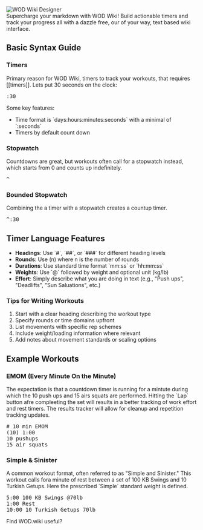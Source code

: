 
<Meta title="Getting Started" />

<div style={{ marginBottom: '2rem', height: '350px', overflow: 'hidden', position: 'relative' }}>
  <img 
    src="/stories/assets/Designer.png" 
    alt="WOD Wiki Designer" 
    style={{ 
      position: 'absolute',
      width: '100%',
      height: 'auto',
      top: '60%',
      transform: 'translateY(-60%)'
    }} 
  />
</div>

<div className="prose prose-slate max-w-none">
  <div className="text-lg leading-relaxed">
    Supercharge your markdown with WOD Wiki! Build actionable timers and track your progress all with a dazzle free, our of your way, text based wiki interface. 
  </div>

  <h2 className="text-3xl font-bold mt-8 mb-4">Basic Syntax Guide</h2>

  <h3 className="text-2xl font-semibold mt-6 mb-3">Timers</h3>

  <div className="mb-4">
    Primary reason for WOD Wiki, timers to track your workouts, that requires [[timers]]. Lets put 30 seconds on the clock:
  </div>

  <div className="my-4">
    <DemoWodContainer>
      <pre>:30</pre>
    </DemoWodContainer>
  </div>

  <div className="mb-4">
    <div className="font-semibold mb-2">Some key features:</div>
    <ul className="list-disc list-inside space-y-1">
      <li>Time format is `days:hours:minutes:seconds` with a minimal of `:seconds`</li>
      <li>Timers by default count down</li>
    </ul>
  </div>

  <h3 className="text-2xl font-semibold mt-6 mb-3">Stopwatch</h3>

  <div className="mb-4">
    Countdowns are great, but workouts often call for a stopwatch instead, which starts from 0 and counts up indefinitely.
  </div>

  <div className="my-4">
    <DemoWodContainer>
      <pre>^</pre>
    </DemoWodContainer>
  </div>

  <h3 className="text-2xl font-semibold mt-6 mb-3">Bounded Stopwatch</h3>

  <div className="mb-4">
    Combining the a timer with a stopwatch creates a countup timer.
  </div>

  <div className="my-4">
    <DemoWodContainer>
      <pre>^:30</pre>
    </DemoWodContainer>
  </div>

  <h2 className="text-3xl font-bold mt-8 mb-4">Timer Language Features</h2>

  <ul className="list-disc list-inside space-y-2 mb-6">
    <li><strong>Headings</strong>: Use `#`, `##`, or `###` for different heading levels</li>
    <li><strong>Rounds</strong>: Use (n) where n is the number of rounds</li>
    <li><strong>Durations</strong>: Use standard time format `mm:ss` or `hh:mm:ss`</li>
    <li><strong>Weights</strong>: Use `@` followed by weight and optional unit (kg/lb)</li>
    <li><strong>Effort</strong>: Simply describe what you are doing in text (e.g., "Push ups", "Deadlifts", "Sun Saluations", etc.)</li>
  </ul>

  <h3 className="text-2xl font-semibold mt-6 mb-3">Tips for Writing Workouts</h3>

  <ol className="list-decimal list-inside space-y-2 mb-6">
    <li>Start with a clear heading describing the workout type</li>
    <li>Specify rounds or time domains upfront</li>
    <li>List movements with specific rep schemes</li>
    <li>Include weight/loading information where relevant</li>
    <li>Add notes about movement standards or scaling options</li>
  </ol>

  <h2 className="text-3xl font-bold mt-8 mb-4">Example Workouts</h2>

  <h3 className="text-2xl font-semibold mt-6 mb-3">EMOM (Every Minute On the Minute)</h3>

  <div className="mb-4">
    The expectation is that a countdown timer is running for a mintute during which the 10 push ups and 15 airs squats are performed.
    Hitting the `Lap` button afre compleeting the set will results in a better tracking of work effort and rest timers. The results tracker 
    will allow for cleanup and repetition tracking updates.
  </div>

  <div className="my-4">
    <DemoWodContainer>
      <pre># 10 min EMOM
(10) 1:00
10 pushups
15 air squats</pre>
    </DemoWodContainer>
  </div>

  <h3 className="text-2xl font-semibold mt-6 mb-3">Simple & Sinister</h3>

  <div className="mb-4">
    A common workout format, often referred to as "Simple and Sinister." This workout calls fora minute of rest between a set of 
    100 KB Swings and 10 Turkish Getups. Here the prescribed `Simple` standard weight is defined.
  </div>

  <div className="my-4">
    <DemoWodContainer>
      <pre>5:00 100 KB Swings @70lb
1:00 Rest
10:00 10 Turkish Getups 70lb</pre>
    </DemoWodContainer>
  </div>
</div>

<div style={{ marginTop: '2rem', textAlign: 'center' }}>
  <div style={{ marginBottom: '1rem' }}>Find WOD.wiki useful?</div>
  <BuyMeACoffee />
</div>